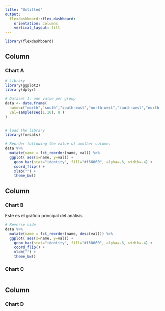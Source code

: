 ```yaml
---
title: "Untitled"
output: 
  flexdashboard::flex_dashboard:
    orientation: columns
    vertical_layout: fill
---
```


```r
library(flexdashboard)
```

Column {data-width=650}
-----------------------------------------------------------------------

### Chart A

```r
# Library
library(ggplot2)
library(dplyr)

# Dataset 1: one value per group
data <- data.frame(
  name=c("north","south","south-east","north-west","south-west","north-east","west","east"),
  val=sample(seq(1,10), 8 )
)
 

# load the library
library(forcats)

# Reorder following the value of another column:
data %>%
  mutate(name = fct_reorder(name, val)) %>%
  ggplot( aes(x=name, y=val)) +
    geom_bar(stat="identity", fill="#f68060", alpha=.6, width=.4) +
    coord_flip() +
    xlab("") +
    theme_bw()
```

Column {data-width=250}
-----------------------------------------------------------------------

### Chart B

Este es el gráfico principal del análisis

```r
# Reverse side
data %>%
  mutate(name = fct_reorder(name, desc(val))) %>%
  ggplot( aes(x=name, y=val)) +
    geom_bar(stat="identity", fill="#f68060", alpha=.6, width=.4) +
    coord_flip() +
    xlab("") +
    theme_bw()
```

### Chart C

```r

```

Column {data-width=100}
-----------------------------------------------------------------------

### Chart D

```r

```
